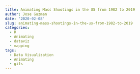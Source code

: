 ```yaml
---
title: Animating Mass Shootings in the US from 1982 to 2019
author: Jose Guzman
date: '2020-02-08'
slug: animating-mass-shootings-in-the-us-from-1982-to-2019
categories:
  - R
  - Animating
  - dataviz
  - mapping
tags:
  - Data Visualization
  - Animating
  - gifs
---
```


